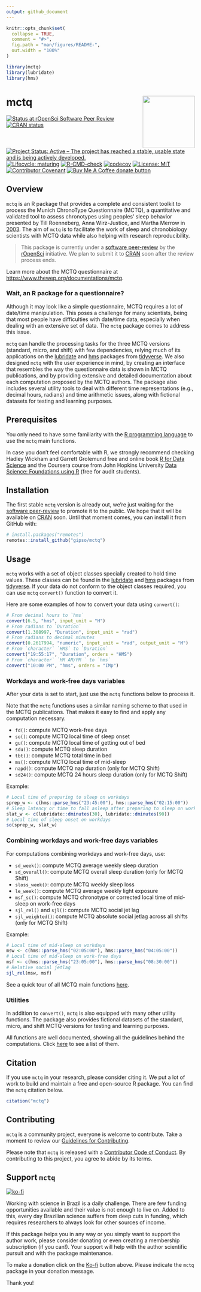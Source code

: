 ```yaml
---
output: github_document
---
```


<!-- README.md is generated from README.Rmd. Please edit that file -->

```r
knitr::opts_chunk$set(
  collapse = TRUE,
  comment = "#>",
  fig.path = "man/figures/README-",
  out.width = "100%"
)

library(mctq)
library(lubridate)
library(hms)
```

# mctq <a href='https://gipso.github.io/mctq'><img src='man/figures/logo.png' align="right" height="139" /></a>

<!-- badges: start -->
[![Status at rOpenSci Software Peer Review](https://badges.ropensci.org/434_status.svg)](https://github.com/ropensci/software-review/issues/434)
[![CRAN status](https://www.r-pkg.org/badges/version/mctq)](https://CRAN.R-project.org/package=mctq)
[![Project Status: Active – The project has reached a stable, usable state and is being actively developed.](https://www.repostatus.org/badges/latest/active.svg)](https://www.repostatus.org/#active)
[![Lifecycle: maturing](https://img.shields.io/badge/lifecycle-maturing-blue.svg)](https://www.tidyverse.org/lifecycle/#maturing)
[![R-CMD-check](https://github.com/gipso/mctq/workflows/R-CMD-check/badge.svg)](https://github.com/gipso/mctq/actions)
[![codecov](https://codecov.io/gh/gipso/mctq/branch/main/graph/badge.svg)](https://codecov.io/gh/gipso/mctq)
[![License: MIT](https://img.shields.io/badge/license-MIT-green)](https://choosealicense.com/licenses/mit/)
[![Contributor Covenant](https://img.shields.io/badge/Contributor%20Covenant-v2.0%20adopted-ff69b4.svg)](https://gipso.github.io/mctq/CODE_OF_CONDUCT.html)
[![Buy Me A Coffee donate button](https://img.shields.io/badge/buy%20me%20a%20coffee-donate-yellow.svg)](https://ko-fi.com/danielvartan)
<!-- badges: end -->

## Overview

`mctq` is an R package that provides a complete and consistent toolkit to process the Munich ChronoType Questionnaire (MCTQ), a quantitative and validated tool to assess chronotypes using peoples' sleep behavior presented by Till Roenneberg, Anna Wirz-Justice, and Martha Merrow in [2003](https://doi.org/10.1177/0748730402239679). The aim of `mctq` is to facilitate the work of sleep and chronobiology scientists with MCTQ data while also helping with research reproducibility.

> This package is currently under a [software peer-review](https://github.com/ropensci/software-review/issues/434) by the [rOpenSci](https://ropensci.org/) initiative. We plan to submit it to [CRAN](https://cran.r-project.org/) soon after the review process ends.

Learn more about the MCTQ questionnaire at <https://www.thewep.org/documentations/mctq>.

### Wait, an R package for a questionnaire?

Although it may look like a simple questionnaire, MCTQ requires a lot of date/time manipulation. This poses a challenge for many scientists, being that most people have difficulties with date/time data, especially when dealing with an extensive set of data. The `mctq` package comes to address this issue.

`mctq` can handle the processing tasks for the three MCTQ versions (standard, micro, and shift) with few dependencies, relying much of its applications on the [lubridate](https://lubridate.tidyverse.org/) and [hms](https://hms.tidyverse.org/) packages from [tidyverse](https://www.tidyverse.org/). We also designed `mctq` with the user experience in mind, by creating an interface that resembles the way the questionnaire data is shown in MCTQ publications, and by providing extensive and detailed documentation about each computation proposed by the MCTQ authors. The package also includes several utility tools to deal with different time representations (e.g., decimal hours, radians) and time arithmetic issues, along with fictional datasets for testing and learning purposes.

## Prerequisites

You only need to have some familiarity with the [R programming language](https://www.r-project.org/) to use the `mctq` main functions.

In case you don't feel comfortable with R, we strongly recommend checking Hadley Wickham and Garrett Grolemund free and online book [R for Data Science](https://r4ds.had.co.nz/) and the Coursera course from John Hopkins University [Data Science: Foundations using R](https://www.coursera.org/specializations/data-science-foundations-r) (free for audit students).

## Installation

The first stable `mctq` version is already out, we're just waiting for the [software peer-review](https://github.com/ropensci/software-review/issues/434) to promote it to the public. We hope that it will be available on [CRAN](https://cran.r-project.org/) soon. Until that moment comes, you can install it from GitHub with:

``` r
# install.packages("remotes")
remotes::install_github("gipso/mctq")
```

## Usage

`mctq` works with a set of object classes specially created to hold time values. These classes can be found in the [lubridate](https://lubridate.tidyverse.org/) and [hms](https://hms.tidyverse.org/) packages from [tidyverse](https://www.tidyverse.org/packages/). If your data do not conform to the object classes required, you can use `mctq` `convert()` function to convert it.

Here are some examples of how to convert your data using `convert()`:

```r
# From decimal hours to `hms`
convert(6.5, "hms", input_unit = "H")
# From radians to `Duration`
convert(1.308997, "Duration", input_unit = "rad")
# From radians to decimal minutes
convert(0.2617994, "numeric", input_unit = "rad", output_unit = "M")
# From `character` `HMS` to `Duration`
convert("19:55:17", "Duration", orders = "HMS")
# From `character` `HM AM/PM ` to `hms`
convert("10:00 PM", "hms", orders = "IMp")
```

### Workdays and work-free days variables

After your data is set to start, just use the `mctq` functions below to process it. 

Note that the `mctq` functions uses a similar naming scheme to that used in the MCTQ publications. That makes it easy to find and apply any computation necessary.

* `fd()`: compute MCTQ work-free days
* `so()`: compute MCTQ local time of sleep onset
* `gu()`: compute MCTQ local time of getting out of bed
* `sdu()`: compute MCTQ sleep duration
* `tbt()`: compute MCTQ total time in bed
* `ms()`: compute MCTQ local time of mid-sleep
* `napd()`: compute MCTQ nap duration (only for MCTQ Shift)
* `sd24()`: compute MCTQ 24 hours sleep duration (only for MCTQ Shift)

Example:

```r
# Local time of preparing to sleep on workdays
sprep_w <- c(hms::parse_hms("23:45:00"), hms::parse_hms("02:15:00"))
# Sleep latency or time to fall asleep after preparing to sleep on workdays
slat_w <- c(lubridate::dminutes(30), lubridate::dminutes(90))
# Local time of sleep onset on workdays
so(sprep_w, slat_w)
```

### Combining workdays and work-free days variables

For computations combining workdays and work-free days, use:

* `sd_week()`: compute MCTQ average weekly sleep duration
* `sd_overall()`: compute MCTQ overall sleep duration (only for MCTQ Shift)
* `sloss_week()`: compute MCTQ weekly sleep loss
* `le_week()`: compute MCTQ average weekly light exposure
* `msf_sc()`: compute MCTQ chronotype or corrected local time of mid-sleep on work-free days
* `sjl_rel()` and `sjl()`: compute MCTQ social jet lag
* `sjl_weighted()`: compute MCTQ absolute social jetlag across all shifts (only for MCTQ Shift)

Example:

```r
# Local time of mid-sleep on workdays
msw <- c(hms::parse_hms("02:05:00"), hms::parse_hms("04:05:00"))
# Local time of mid-sleep on work-free days
msf <- c(hms::parse_hms("23:05:00"), hms::parse_hms("08:30:00"))
# Relative social jetlag
sjl_rel(msw, msf)
```

See a quick tour of all MCTQ main functions [here](https://gipso.github.io/mctq/articles/introduction-to-mctq.html).

### Utilities

In addition to `convert()`, `mctq` is also equipped with many other utility functions. The package also provides fictional datasets of the standard, micro, and shift MCTQ versions for testing and learning purposes.

All functions are well documented, showing all the guidelines behind the computations. Click [here](https://gipso.github.io/mctq/reference/index.html) to see a list of them.

## Citation

If you use `mctq` in your research, please consider citing it. We put a lot of work to build and maintain a free and open-source R package. You can find the `mctq` citation below.

```r
citation("mctq")
```

## Contributing

`mctq` is a community project, everyone is welcome to contribute. Take a moment to review our [Guidelines for Contributing](https://gipso.github.io/mctq/CONTRIBUTING.html).

Please note that `mctq` is released with a [Contributor Code of
Conduct](https://gipso.github.io/mctq/CODE_OF_CONDUCT.html). By contributing
to this project, you agree to abide by its terms.

## Support `mctq`

[![ko-fi](https://ko-fi.com/img/githubbutton_sm.svg)](https://ko-fi.com/danielvartan)

Working with science in Brazil is a daily challenge. There are few funding opportunities available and their value is not enough to live on. Added to this, every day Brazilian science suffers from deep cuts in funding, which requires researchers to always look for other sources of income.

If this package helps you in any way or you simply want to support the author work, please consider donating or even creating a membership subscription (if you can!). Your support will help with the author scientific pursuit and with the package maintenance.

To make a donation click on the [Ko-fi](https://ko-fi.com/danielvartan) button above. Please indicate the `mctq` package in your donation message.

Thank you!
